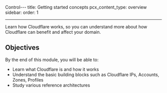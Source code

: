 Control--- 
title: Getting started concepts
pcx_content_type: overview
sidebar:
  order: 1

---

Learn how Cloudflare works, so you can understand more about how Cloudflare can benefit and affect your domain.

## Objectives

By the end of this module, you will be able to:

* Learn what Cloudflare is and how it works
* Understand the basic building blocks such as Cloudflare IPs, Accounts, Zones, Profiles
* Study various reference architectures
